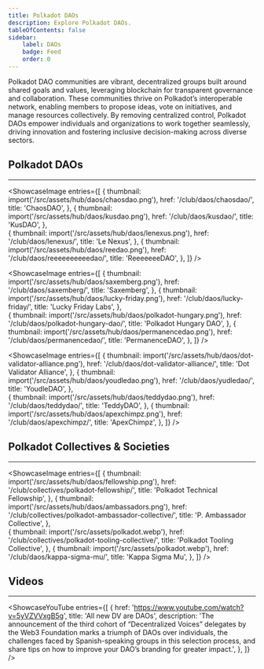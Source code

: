 ```yaml
---
title: Polkadot DAOs
description: Explore Polkadot DAOs.
tableOfContents: false
sidebar: 
    label: DAOs
    badge: Feed
    order: 0
---
```




Polkadot DAO communities are vibrant, decentralized groups built around shared goals and values, leveraging blockchain for transparent governance and collaboration. These communities thrive on Polkadot’s interoperable network, enabling members to propose ideas, vote on initiatives, and manage resources collectively. By removing centralized control, Polkadot DAOs empower individuals and organizations to work together seamlessly, driving innovation and fostering inclusive decision-making across diverse sectors.

## Polkadot DAOs
----------------
<ShowcaseImage
  entries={[
        {
      thumbnail: import('/src/assets/hub/daos/chaosdao.png'),
      href: '/club/daos/chaosdao/',
      title: 'ChaosDAO',
    },
                     {
      thumbnail: import('/src/assets/hub/daos/kusdao.png'),
      href: '/club/daos/kusdao/',
      title: 'KusDAO',
      },  
    {
      thumbnail: import('/src/assets/hub/daos/lenexus.png'),
      href: '/club/daos/lenexus/',
      title: 'Le Nexus',
      },
              {
      thumbnail: import('/src/assets/hub/daos/reedao.png'),
      href: '/club/daos/reeeeeeeeeedao/',
      title: 'ReeeeeeeDAO',
    },
  ]}
/>

<ShowcaseImage
  entries={[
        {
      thumbnail: import('/src/assets/hub/daos/saxemberg.png'),
      href: '/club/daos/saxemberg/',
      title: 'Saxemberg',
    },
                     {
      thumbnail: import('/src/assets/hub/daos/lucky-friday.png'),
      href: '/club/daos/lucky-friday/',
      title: 'Lucky Friday Labs',
      },  
    {
      thumbnail: import('/src/assets/hub/daos/polkadot-hungary.png'),
      href: '/club/daos/polkadot-hungary-dao/',
      title: 'Polkadot Hungary DAO',
      },
            {
      thumbnail: import('/src/assets/hub/daos/permanencedao.png'),
      href: '/club/daos/permanencedao/',
      title: 'PermanenceDAO',
    },
  ]}
/>

<ShowcaseImage
  entries={[
              {
      thumbnail: import('/src/assets/hub/daos/dot-validator-alliance.png'),
      href: '/club/daos/dot-validator-alliance/',
      title: 'Dot Validator Alliance',
    },
                     {
      thumbnail: import('/src/assets/hub/daos/youdledao.png'),
      href: '/club/daos/yudledao/',
      title: 'YoudleDAO',
      },  
    {
      thumbnail: import('/src/assets/hub/daos/teddydao.png'),
      href: '/club/daos/teddydao/',
      title: 'TeddyDAO',
      },
              {
      thumbnail: import('/src/assets/hub/daos/apexchimpz.png'),
      href: '/club/daos/apexchimpz/',
      title: 'ApexChimpz',
    },
  ]}
/>

## Polkadot Collectives & Societies
----------------
<ShowcaseImage
  entries={[
        {
      thumbnail: import('/src/assets/hub/daos/fellowship.png'),
      href: '/club/collectives/polkadot-fellowship/',
      title: 'Polkadot Technical Fellowship',
    },
                     {
      thumbnail: import('/src/assets/hub/daos/ambassadors.png'),
      href: '/club/collectives/polkadot-ambassador-collective/',
      title: 'P. Ambassador Collective',
      },  
    {
      thumbnail: import('/src/assets/polkadot.webp'),
      href: '/club/collectives/polkadot-tooling-collective/',
      title: 'Polkadot Tooling Collective',
      },
              {
      thumbnail: import('/src/assets/polkadot.webp'),
      href: '/club/daos/kappa-sigma-mu/',
      title: 'Kappa Sigma Mu',
    },
  ]}
/>

## Videos
----------------
<ShowcaseYouTube
  entries={[
    {
      href: 'https://www.youtube.com/watch?v=5yVZVVxgB5g',
      title: 'All new DV are DAOs',
	  description: 'The announcement of the third cohort of “Decentralized Voices” delegates by the Web3 Foundation marks a triumph of DAOs over individuals, the challenges faced by Spanish-speaking groups in this selection process, and share tips on how to improve your DAO’s branding for greater impact.',
    },
  ]}
/>